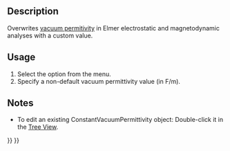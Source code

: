 <languages/>

{{Docnav
|[[FEM_ConstraintBodyHeatSource|Body Heat Source]]
|[[FEM_MeshNetgenFromShape|Mesh From Shape by Netgen]]
|[[FEM_Workbench|FEM]]
|IconL=FEM_ConstraintBodyHeatSource.svg
|IconR=FEM_MeshNetgenFromShape.svg
|IconC=Workbench_FEM.svg
}}

{{GuiCommandContainer|
{{GuiCommand
|Name=FEM ConstantVacuumPermittivity
|MenuLocation=Model → Overwrite Constants → Constant Vacuum Permittivity
|Workbenches=[[FEM_Workbench|FEM]]
|Version=0.19
|SeeAlso=
}}
{{GuiCommandFemInfo
|Solvers=Elmer
}}
}}

==Description==

Overwrites [https://en.wikipedia.org/wiki/Vacuum_permittivity vacuum permitivity] in Elmer electrostatic and magnetodynamic analyses with a custom value.

==Usage==

# Select the {{MenuCommand|Model → Overwrite Constants → [[Image:FEM_ConstantVacuumPermittivity.svg|16px]] Constant Vacuum Permittivity}} option from the menu.
# Specify a non-default vacuum permittivity value (in F/m).

==Notes==

* To edit an existing ConstantVacuumPermittivity object: Double-click it in the [[Tree_View|Tree View]].

{{Docnav
|[[FEM_ConstraintBodyHeatSource|Body Heat Source]]
|[[FEM_MeshNetgenFromShape|Mesh From Shape by Netgen]]
|[[FEM_Workbench|FEM]]
|IconL=FEM_ConstraintBodyHeatSource.svg
|IconR=FEM_MeshNetgenFromShape.svg
|IconC=Workbench_FEM.svg
}}

{{FEM_Tools_navi{{#translation:}}}}
{{Userdocnavi{{#translation:}}}}